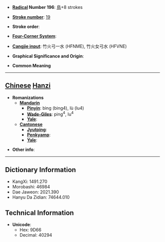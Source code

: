 * '''[[Wiktionary:Chinese radical index| Radical]] Number 196''': [[Wiktionary:Chinese radical index 鳥|鳥]]+8 strokes

* '''[[Wiktionary:Chinese total strokes index|Stroke number]]''': [[Wiktionary:Chinese total strokes index 19|19]]

* '''Stroke order''': 

* '''[[Wiktionary:Chinese four corner index|Four-Corner System]]''': 

* '''[[Wiktionary:Chinese Cangjie index|Cangjie input]]''': 竹火弓一水 (HFNME), 竹火女弓水 (HFVNE)

* '''Graphical Significance and Origin''': 

* '''Common Meaning'''

----

== [[Chinese]] [[Hanzi]] ==

* '''Romanizations'''
** '''[[Mandarin]]'''
*** '''[[Pinyin]]''': bìng (bing4), lù (lu4)
*** '''[[Wade-Giles]]''': ping<sup>4</sup>, lu<sup>4</sup>
*** '''[[Yale]]''': 
** '''[[Cantonese]]'''
*** '''[[Jyutping]]''':
*** '''[[Penkyamp]]''': 
*** '''[[Yale]]''': 

* '''Other info''': 

----

== Dictionary Information ==

* KangXi: 1491.270
* Morobashi: 46984
* Dae Jaweon: 2021.390
* Hanyu Da Zidian: 74644.010

== Technical Information ==

* '''Unicode''':
** Hex: 9D66
** Decimal: 40294
